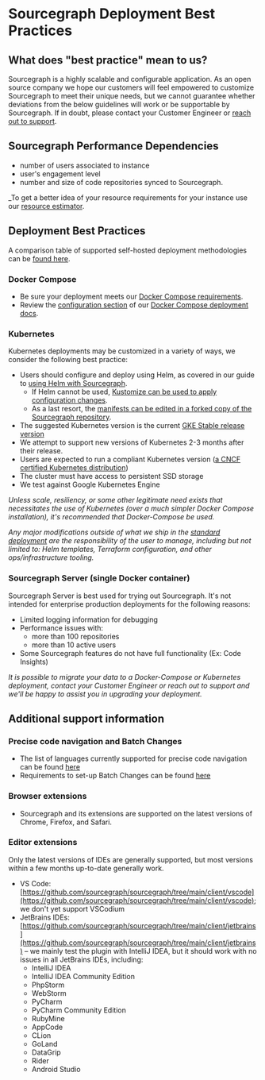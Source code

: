 # Sourcegraph Deployment Best Practices

## What does "best practice" mean to us?

Sourcegraph is a highly scalable and configurable application. As an open source company we hope our customers will feel empowered to customize Sourcegraph to meet their unique needs, but we cannot guarantee whether deviations from the below guidelines will work or be supportable by Sourcegraph. If in doubt, please contact your Customer Engineer or [reach out to support](/#get-help).

## Sourcegraph Performance Dependencies

- number of users associated to instance
- user's engagement level
- number and size of code repositories synced to Sourcegraph.

_To get a better idea of your resource requirements for your instance use our [resource estimator](https://docs.sourcegraph.com/admin/deploy/resource_estimator).

## Deployment Best Practices

A comparison table of supported self-hosted deployment methodologies can be [found here](/admin/deploy/#deployment-types).

### Docker Compose

- Be sure your deployment meets our [Docker Compose requirements](/admin/deploy/docker-compose/#requirements).
- Review the [configuration section](/admin/deploy/docker-compose/#configuration) of our [Docker Compose deployment docs](/admin/deploy/docker-compose/).

### Kubernetes

Kubernetes deployments may be customized in a variety of ways, we consider the following best practice:

- Users should configure and deploy using Helm, as covered in our guide to [using Helm with Sourcegraph](/admin/deploy/kubernetes/helm).
  -  If Helm cannot be used, [Kustomize can be used to apply configuration changes](/admin/deploy/kubernetes/kustomize).
  -  As a last resort, the [manifests can be edited in a forked copy of the Sourcegraph repository](/admin/deploy/kubernetes/).
- The suggested Kubernetes version is the current [GKE Stable release version](https://cloud.google.com/kubernetes-engine/docs/release-notes-stable)
- We attempt to support new versions of Kubernetes 2-3 months after their release.
- Users are expected to run a compliant Kubernetes version ([a CNCF certified Kubernetes distribution](https://github.com/cncf/k8s-conformance))
- The cluster must have access to persistent SSD storage
- We test against Google Kubernetes Engine

_Unless scale, resiliency, or some other legitimate need exists that necessitates the use of Kubernetes (over a much simpler Docker Compose installation), it's recommended that Docker-Compose be used._

_Any major modifications outside of what we ship in the [standard deployment](https://github.com/sourcegraph/deploy-sourcegraph) are the responsibility of the user to manage, including but not limited to: Helm templates, Terraform configuration, and other ops/infrastructure tooling._

### Sourcegraph Server (single Docker container)

Sourcegraph Server is best used for trying out Sourcegraph. It's not intended for enterprise production deployments for the following reasons:

- Limited logging information for debugging
- Performance issues with:
  - more than 100 repositories
  - more than 10 active users
- Some Sourcegraph features do not have full functionality (Ex: Code Insights)

_It is possible to migrate your data to a Docker-Compose or Kubernetes deployment, contact your Customer Engineer or reach out to support and we'll be happy to assist you in upgrading your deployment._

## Additional support information

### Precise code navigation and Batch Changes

- The list of languages currently supported for precise code navigation can be found [here](/code-search/code-navigation/auto_indexing)
- Requirements to set-up Batch Changes can be found [here](https://docs.sourcegraph.com/batch_changes/references/requirements)

### Browser extensions

- Sourcegraph and its extensions are supported on the latest versions of Chrome, Firefox, and Safari.

### Editor extensions

Only the latest versions of IDEs are generally supported, but most versions within a few months up-to-date generally work.

- VS Code: [https://github.com/sourcegraph/sourcegraph/tree/main/client/vscode](https://github.com/sourcegraph/sourcegraph/tree/main/client/vscode); we don't yet support VSCodium
- JetBrains IDEs: [https://github.com/sourcegraph/sourcegraph/tree/main/client/jetbrains](https://github.com/sourcegraph/sourcegraph/tree/main/client/jetbrains) – we mainly test the plugin with IntelliJ IDEA, but it should work with no issues in all JetBrains IDEs, including:
  - IntelliJ IDEA
  - IntelliJ IDEA Community Edition
  - PhpStorm
  - WebStorm
  - PyCharm
  - PyCharm Community Edition
  - RubyMine
  - AppCode
  - CLion
  - GoLand
  - DataGrip
  - Rider
  - Android Studio
